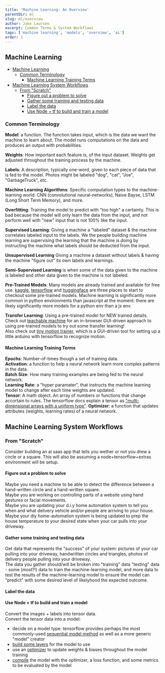 ```yaml
---
title: 'Machine Learning: An Overview'
parentDir: ml
slug: ml/overview
author: Jake Laursen
excerpt: Common Terms & System Workflows
tags: ['machine learning', 'models', 'overview', 'ai']
order: 1
---
```


## Machine Learning

- [Machine Learning](#machine-learning)
  - [Common Terminology](#common-terminology)
    - [Machine Learning Training Terms](#machine-learning-training-terms)
- [Machine Learning System Workflows](#machine-learning-system-workflows)
  - [From "Scratch"](#from-scratch)
    - [Figure out a problem to solve](#figure-out-a-problem-to-solve)
    - [Gather some training and testing data](#gather-some-training-and-testing-data)
    - [Label the data](#label-the-data)
    - [Use Node + tf to build and train a model](#use-node--tf-to-build-and-train-a-model)

### Common Terminology

**Model**: a function. The function takes input, which is the data we want the machine to learn about. The model runs computations on the data and produces an output with probabilities.

**Weights**: How important each feature is, of the input dataset. Weights get adjusted throughout the training process by the machine.

**Labels**: A description, typically one-word, given to each piece of data that is fed to the model. Photos might be labeled "dog", "cat", "Joe", "GarbageTruck", etc.

**Machine Learning Algorithms**: Specific computation types to the machine-learning world: CNN (convolutional neural-networks), Naive Bayse, LSTM (Long Short Term Memory), and more.

**Overfitting**: Training the model to predict with "too high" a certainty. This is bad because the model will only learn the data from the input, and not perform well with "new" input that is not 100% like the input.

**Supervised Learning**: Giving a machine a "labeled" dataset & the machine correlates labeled input to the labels. We the people building machine learning are supervising the learning that the machine is doing by instructing the machine what labels should be deducted from the input.

**Unsupervised Learning** Giving a machine a dataset without labels & having the machine "figure out" its own labels and learnings.

**Semi-Supervised Learning** is when some of the data given to the machine is labeled and other data given to the machine is not labeled.

**Pre-Trained Models**: Many models are already trained and available for free use. [kaggle](https://www.kaggle.com/models), [tensorflow](https://github.com/tensorflow/tfjs-models) and [huggingface](https://huggingface.co/models) are three places to start to checkout some pre-trained models. Machine learning is significantly more common in python environments than javascript at the moment: there are likely significantly more models for a python env than a js env.

**Transfer Learning**: Using a pre-trained model for NEW trained details. Check out [teachable machine](https://teachablemachine.withgoogle.com/train) for an in-browser GUI-driven approach to using pre-trained models to try out some transfer learning!  
Also check out [tiny motion trainer](https://experiments.withgoogle.com/tiny-motion-trainer), which is a GUI-driven tool for setting up a little arduino with tensorflow to recognize motion.

#### Machine Learning Training Terms

**Epochs**: Number-of-times though a set of training data.  
**Activation**: a function to help a neural network learn more complex patterns in the data.  
**Batch Size**: How many training examples are being fed to the neural network.  
**Learning Rate**: a "hyper paramater", that instructs the machine learning model to change after each time weights are updated.  
**Tensor**: A math object. An array of numbers or functions that change accortain to rules. The tensorflow docs explain a tensor as ["multi-dimensional arrays with a uniform type"](https://www.tensorflow.org/guide/tensor).
**Optimizer**: a function that updates attributes (weights, learning rates) of a neural network.

## Machine Learning System Workflows

### From "Scratch"

Consider building an ai saas app that tells you wether or not you drew a circle or a square. This will also be assuming a node+tensorflow+extras environment will be setup.

#### Figure out a problem to solve

Maybe you need a machine to be able to detect the difference between a hand-written circle and a hand-written square.  
Maybe you are working on controlling parts of a website using hand gestures or facial movements.  
Maybe you are updating your d.i.y home automation system to tell you when and what delivery vehicle and/or people are arriving to your house. Maybe your diy home-automation system is being updated to prep the house temperature to your desired state when your car pulls into your driveway.

#### Gather some training and testing data

Get data that represents the "success" of your system: pictures of your car pulling into your driveway, handwritten circles and triangles, photos of delivery people pulling into your driveway.  
The data you gather should/will be broken into "training" data "testing" data - some (most?!) data to train the machine-learning model, and more data to test the results of the machine-learning model to ensure the model can "predict" with some desired level of likelyhood the expected outcome.

#### Label the data

#### Use Node + tf to build and train a model

Convert the images + labels into tensor data.  
Convert the tensor data into a model:

- decide on a model type: tensorflow provides perhaps the most commonly-used [sequential model method](https://js.tensorflow.org/api/latest/?_gl=1*3wlan3*_ga*MjE0MTk0MTMyOC4xNzEwNjE4Njcy*_ga_W0YLR4190T*MTcxMzcxMzk4OC4yNC4xLjE3MTM3MTM5ODguMC4wLjA.#sequential) as well as a more generic "model" creator
- [build some layers](https://js.tensorflow.org/api/latest/?_gl=1*3wlan3*_ga*MjE0MTk0MTMyOC4xNzEwNjE4Njcy*_ga_W0YLR4190T*MTcxMzcxMzk4OC4yNC4xLjE3MTM3MTM5ODguMC4wLjA.#Layers) for the model to use
- use an [optimizer](https://js.tensorflow.org/api/latest/?_gl=1*3wlan3*_ga*MjE0MTk0MTMyOC4xNzEwNjE4Njcy*_ga_W0YLR4190T*MTcxMzcxMzk4OC4yNC4xLjE3MTM3MTM5ODguMC4wLjA.#Training-Optimizers) to update weights & biases throughout the model training
- [compile](https://js.tensorflow.org/api/latest/?_gl=1*3wlan3*_ga*MjE0MTk0MTMyOC4xNzEwNjE4Njcy*_ga_W0YLR4190T*MTcxMzcxMzk4OC4yNC4xLjE3MTM3MTM5ODguMC4wLjA.#tf.LayersModel.compile) the model with the optimizer, a loss function, and some metrics to be evaluated by the model
